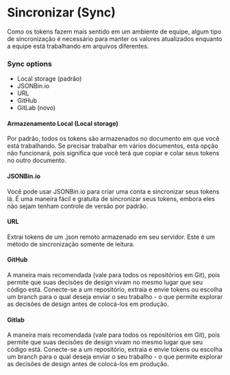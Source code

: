 # Sincronizar (Sync)

Como os tokens fazem mais sentido em um ambiente de equipe, algum tipo de sincronização é necessário para manter os valores atualizados enquanto a equipe está trabalhando em arquivos diferentes.

### Sync options
- Local storage (padrão)
- JSONBin.io
- URL
- GitHub
- GitLab (novo)

#### Armazenamento Local (Local storage)
Por padrão, todos os tokens são armazenados no documento em que você está trabalhando. Se precisar trabalhar em vários documentos, esta opção não funcionará, pois significa que você terá que copiar e colar seus tokens no outro documento.

#### JSONBin.io
Você pode usar JSONBin.io para criar uma conta e sincronizar seus tokens lá. É uma maneira fácil e gratuita de sincronizar seus tokens, embora eles não sejam tenham controle de versão por padrão.

#### URL
Extrai tokens de um .json remoto armazenado em seu servidor. Este é um método de sincronização somente de leitura.

#### GitHub
A maneira mais recomendada (vale para todos os repositórios em Git), pois permite que suas decisões de design vivam no mesmo lugar que seu código está. Conecte-se a um repositório, extraia e envie tokens ou escolha um branch para o qual deseja enviar o seu trabalho - o que permite explorar as decisões de design antes de colocá-los em produção.

#### Gitlab
A maneira mais recomendada (vale para todos os repositórios em Git), pois permite que suas decisões de design vivam no mesmo lugar que seu código está. Conecte-se a um repositório, extraia e envie tokens ou escolha um branch para o qual deseja enviar o seu trabalho - o que permite explorar as decisões de design antes de colocá-los em produção.
